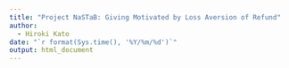 ```yaml
---
title: "Project NaSTaB: Giving Motivated by Loss Aversion of Refund"
author:
  - Hiroki Kato
date: "`r format(Sys.time(), '%Y/%m/%d')`"
output: html_document
---
```

